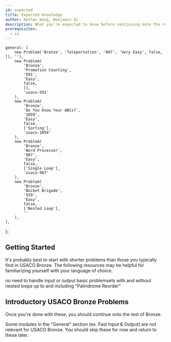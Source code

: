 ```yaml
---
id: expected
title: Expected Knowledge
author: Nathan Wang, Benjamin Qi
description: What you're expected to know before continuing onto the rest of USACO Bronze.
prerequisites:
  - io
---
```


	general: [
		new Problem('Bronze', 'Teleportation', '807', 'Very Easy', false, [], ''),
		new Problem(
			'Bronze',
			'Promotion Counting',
			'591',
			'Easy',
			false,
			[],
			'usaco-591'
		),
		new Problem(
			'Bronze',
			'Do You Know Your ABCs?',
			'1059',
			'Easy',
			false,
			['Sorting'],
			'usaco-1059'
		),
		new Problem(
			'Bronze',
			'Word Processor',
			'987',
			'Easy',
			false,
			['Single Loop'],
			'usaco-987'
		),
		new Problem(
			'Bronze',
			'Bucket Brigade',
			'939',
			'Easy',
			false,
			['Nested Loop'],
			''
		),
	],
};

## Getting Started

It's probably best to start with shorter problems than those you typically find in USACO Bronze. The following resources may be helpful for familiarizing yourself with your language of choice.

<!-- Resources below (including starred ones) are optional. -->

<Resources>
	<Resource
		source="CodeSignal"
		title="Arcade, Interview Practice"
		url="https://codesignal.com/"
	>
		no need to handle input or output
	</Resource>
	<Resource
		source="VPlanet"
		title="Learn to Code"
		url="https://www.vplanetcoding.com/course1"
	>
		basic problemsets with and without nested loops
	</Resource>
	<Resource
		source="CSES"
		title="Introductory Problems"
		url="https://cses.fi/problemset/list/"
	>
		up to and including "Palindrome Reorder"
	</Resource>
</Resources>

## Introductory USACO Bronze Problems

<!-- The following problems require relatively little programming experience and no algorithmic knowledge. -->

<Problems problems={problems.general} />

Once you're done with these, you should continue onto the rest of Bronze.

<Warning>

Some modules in the "General" section (ex. Fast Input & Output) are not relevant for USACO Bronze. You should skip these for now and return to these later.

<!-- However, make sure to check [Code Conventions](/general/code-con) for the templates that will be used for code snippets in later modules!
 -->

</Warning>
